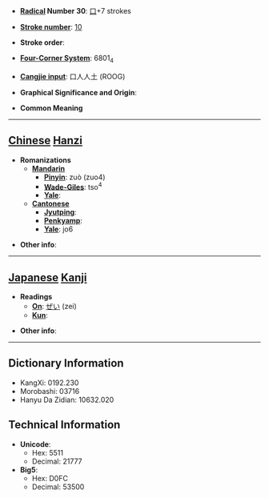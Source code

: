 * '''[[Wiktionary:Chinese radical index| Radical]] Number 30''': [[Wiktionary:Chinese radical index 口|口]]+7 strokes

* '''[[Wiktionary:Chinese total strokes index|Stroke number]]''': [[Wiktionary:Chinese total strokes index 10|10]]

* '''Stroke order''': 

* '''[[Wiktionary:Chinese four corner index|Four-Corner System]]''': 6801<sub>4</sub>

* '''[[Wiktionary:Chinese Cangjie index|Cangjie input]]''': 口人人土 (ROOG)

* '''Graphical Significance and Origin''': 

* '''Common Meaning'''

----

== [[Chinese]] [[Hanzi]] ==

* '''Romanizations'''
** '''[[Mandarin]]'''
*** '''[[Pinyin]]''': zuò (zuo4)
*** '''[[Wade-Giles]]''': tso<sup>4</sup>
*** '''[[Yale]]''': 
** '''[[Cantonese]]'''
*** '''[[Jyutping]]''':
*** '''[[Penkyamp]]''': 
*** '''[[Yale]]''': jo6

* '''Other info''': 

----

== [[Japanese]] [[Kanji]] ==

* '''Readings'''
** '''[[On]]''': [[ぜい]] (zei)
** '''[[Kun]]''': 

* '''Other info''':  

----

== Dictionary Information ==

* KangXi: 0192.230
* Morobashi: 03716
* Hanyu Da Zidian: 10632.020

== Technical Information ==

* '''Unicode''':
** Hex: 5511
** Decimal: 21777
* '''Big5''':
** Hex: D0FC
** Decimal: 53500